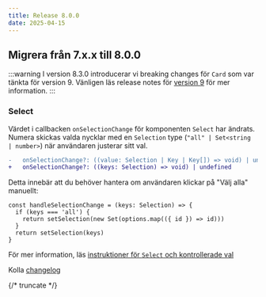 ```yaml
---
title: Release 8.0.0
date: 2025-04-15
---
```


## Migrera från 7.x.x till 8.0.0

:::warning
I version 8.3.0 introducerar vi breaking changes för `Card` som var tänkta för version 9. Vänligen läs release notes för [version 9](/blog/releases/9.0.0) för mer information.
:::

### Select

Värdet i callbacken `onSelectionChange` för komponenten `Select` har ändrats.
Numera skickas valda nycklar med en `Selection` type (`"all" | Set<string | number>`) när användaren justerar sitt val.

```diff
-   onSelectionChange?: ((value: Selection | Key | Key[]) => void) | undefined
+   onSelectionChange?: ((keys: Selection) => void) | undefined
```

Detta innebär att du behöver hantera om användaren klickar på "Välj alla" manuellt:

```tsx
const handleSelectionChange = (keys: Selection) => {
  if (keys === 'all') {
    return setSelection(new Set(options.map(({ id }) => id)))
  }
  return setSelection(keys)
}
```

För mer information, läs [instruktioner för `Select` och kontrollerade val](/components/select/#kontrollerade-val)

Kolla [changelog](/changelog/8.0.0)

{/* truncate */}
